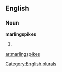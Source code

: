 
==English==

===Noun===
'''marlingspikes'''

# {{plural of|[[marlingspike]]}}

[[Category:English plurals]]

[[ar:marlingspikes]]
